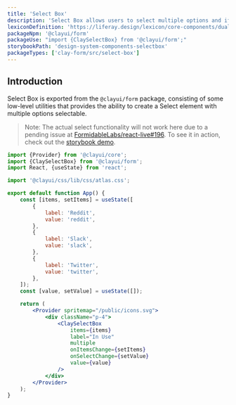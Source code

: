 ```yaml
---
title: 'Select Box'
description: 'Select Box allows users to select multiple options and if needed the ability to reorder selected options.'
lexiconDefinition: 'https://liferay.design/lexicon/core-components/dual-listbox/'
packageNpm: '@clayui/form'
packageUse: "import {ClaySelectBox} from '@clayui/form';"
storybookPath: 'design-system-components-selectbox'
packageTypes: ['clay-form/src/select-box']
---
```


## Introduction

Select Box is exported from the `@clayui/form` package, consisting of some low-level utilities that provides the ability to create a Select element with multiple options selectable.

> Note: The actual select functionality will not work here due to a pending issue at [FormidableLabs/react-live#196](https://github.com/FormidableLabs/react-live/issues/196). To see it in action, check out the [storybook demo](https://storybook.clayui.com/?path=/story/design-system-components-selectbox--default).

```jsx preview
import {Provider} from '@clayui/core';
import {ClaySelectBox} from '@clayui/form';
import React, {useState} from 'react';

import '@clayui/css/lib/css/atlas.css';

export default function App() {
	const [items, setItems] = useState([
		{
			label: 'Reddit',
			value: 'reddit',
		},
		{
			label: 'Slack',
			value: 'slack',
		},
		{
			label: 'Twitter',
			value: 'twitter',
		},
	]);
	const [value, setValue] = useState([]);

	return (
		<Provider spritemap="/public/icons.svg">
			<div className="p-4">
				<ClaySelectBox
					items={items}
					label="In Use"
					multiple
					onItemsChange={setItems}
					onSelectChange={setValue}
					value={value}
				/>
			</div>
		</Provider>
	);
}
```
